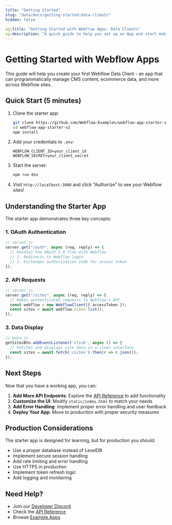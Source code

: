 ```yaml
---
title: "Getting Started"
slug: "data/docs/getting-started-data-clients"
hidden: false
 
og:title: "Getting Started with Webflow Apps: Data Clients"
og:description: "A quick guide to help you set up an App and start making request to Webflow's REST API"
---
```


# Getting Started with Webflow Apps

This guide will help you create your first Webflow Data Client - an app that can programmatically manage CMS content, ecommerce data, and more across Webflow sites.

## Quick Start (5 minutes)

1. Clone the starter app:
   ```bash
   git clone https://github.com/Webflow-Examples/webflow-app-starter-v2
   cd webflow-app-starter-v2
   npm install
   ```

2. Add your credentials to `.env`:
   ```env
   WEBFLOW_CLIENT_ID=your_client_id
   WEBFLOW_SECRET=your_client_secret
   ```

3. Start the server:
   ```bash
   npm run dev
   ```

4. Visit `http://localhost:3000` and click "Authorize" to see your Webflow sites!

## Understanding the Starter App

The starter app demonstrates three key concepts:

### 1. OAuth Authentication
```javascript
// server.js
server.get("/auth", async (req, reply) => {
  // Handles the OAuth 2.0 flow with Webflow
  // 1. Redirects to Webflow login
  // 2. Exchanges authorization code for access token
});
```

### 2. API Requests
```javascript
// server.js
server.get("/sites", async (req, reply) => {
  // Makes authenticated requests to Webflow's API
  const webflow = new WebflowClient({ accessToken });
  const sites = await webflow.sites.list();
});
```

### 3. Data Display
```javascript
// main.js
getSitesBtn.addEventListener('click', async () => {
  // Fetches and displays site data in a clean interface
  const sites = await fetch('/sites').then(r => r.json());
});
```

## Next Steps

Now that you have a working app, you can:

1. **Add More API Endpoints**: Explore the [API Reference](/data/reference) to add functionality
2. **Customize the UI**: Modify `static/index.html` to match your needs
3. **Add Error Handling**: Implement proper error handling and user feedback
4. **Deploy Your App**: Move to production with proper security measures

## Production Considerations

The starter app is designed for learning, but for production you should:

- Use a proper database instead of LevelDB
- Implement secure session handling
- Add rate limiting and error handling
- Use HTTPS in production
- Implement token refresh logic
- Add logging and monitoring

## Need Help?

- Join our [Developer Discord](https://discord.gg/webflow)
- Check the [API Reference](/data/reference)
- Browse [Example Apps](https://github.com/Webflow-Examples)